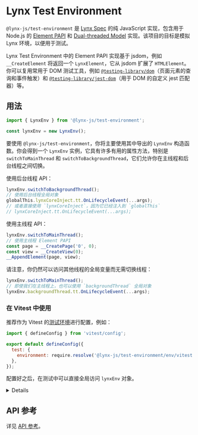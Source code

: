 
# Lynx Test Environment

`@lynx-js/test-environment` 是 [Lynx Spec](https://lynxjs.org/api/engine/element-api) 的纯 JavaScript 实现，包含用于 Node.js 的 [Element PAPI](https://lynxjs.org/api/engine/element-api) 和 [Dual-threaded Model](https://lynxjs.org/guide/spec#dual-threaded-model) 实现。该项目的目标是模拟 Lynx 环境，以便用于测试。

Lynx Test Environment 中的 Element PAPI 实现基于 jsdom，例如 `__CreateElement` 将返回一个 `LynxElement`，它从 jsdom 扩展了 `HTMLElement`。你可以复用常用于 DOM 测试工具，例如 [`@testing-library/dom`](https://github.com/testing-library/dom-testing-library)（页面元素的查询和事件触发）和 [`@testing-library/jest-dom`](https://github.com/testing-library/jest-dom)（用于 DOM 的自定义 jest 匹配器）等。

## 用法

```js
import { LynxEnv } from '@lynx-js/test-environment';

const lynxEnv = new LynxEnv();
```

要使用 `@lynx-js/test-environment`，你将主要使用其中导出的 `LynxEnv` 构造函数。你会得到一个 `LynxEnv` 实例，它具有许多有用的属性方法，特别是 `switchToMainThread` 和 `switchToBackgroundThread`，它们允许你在主线程和后台线程之间切换。

使用后台线程 API：

```js
lynxEnv.switchToBackgroundThread();
// 使用后台线程全局对象
globalThis.lynxCoreInject.tt.OnLifecycleEvent(...args);
// 或者直接使用 `lynxCoreInject`，因为它已经注入到 `globalThis`
// lynxCoreInject.tt.OnLifecycleEvent(...args);
```

使用主线程 API：

```js
lynxEnv.switchToMainThread();
// 使用主线程 Element PAPI
const page = __CreatePage('0', 0);
const view = __CreateView(0);
__AppendElement(page, view);
```

请注意，你仍然可以访问其他线程的全局变量而无需切换线程：

```js
lynxEnv.switchToMainThread();
// 即使我们在主线程上，也可以使用 `backgroundThread` 全局对象
lynxEnv.backgroundThread.tt.OnLifecycleEvent(...args);
```

### 在 Vitest 中使用

推荐作为 Vitest 的[测试环境](https://vitest.dev/guide/environment)进行配置，例如：

```js title=vitest.config.js
import { defineConfig } from 'vitest/config';

export default defineConfig({
  test: {
    environment: require.resolve('@lynx-js/test-environment/env/vitest'),
  },
});
```

配置好之后，在测试中可以直接全局访问 `lynxEnv` 对象。

<Details title="@lynx-js/react/testing-library 中已经包含了 @lynx-js/test-environment">
如果你想在 ReactLynx 中进行单元测试，@lynx-js/react/testing-library 中已经包含了 @lynx-js/test-environment，因此你不需要手动指定此配置。

请参考 [ReactLynx Testing Library](/zh/react/react-lynx-testing-library/index) 对 `@lynx-js/react/testing-library` 进行配置。

</Details>

## API 参考

详见 [API 参考](../../api/lynx-test-environment/index.md)。
